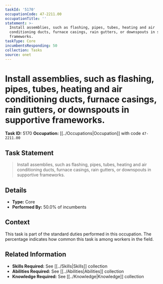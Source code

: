 ```yaml
---
taskId: '5170'
occupationCode: 47-2211.00
occupationTitle: ''
statement: >-
  Install assemblies, such as flashing, pipes, tubes, heating and air
  conditioning ducts, furnace casings, rain gutters, or downspouts in supportive
  frameworks.
taskType: Core
incumbentsResponding: 50
collection: Tasks
source: onet
---
```

# Install assemblies, such as flashing, pipes, tubes, heating and air conditioning ducts, furnace casings, rain gutters, or downspouts in supportive frameworks.

**Task ID:** 5170
**Occupation:** [[../Occupations|Occupation]] with code `47-2211.00`

## Task Statement

> Install assemblies, such as flashing, pipes, tubes, heating and air conditioning ducts, furnace casings, rain gutters, or downspouts in supportive frameworks.

## Details

- **Type:** Core
- **Performed By:** 50.0% of incumbents

## Context

This task is part of the standard duties performed in this occupation. The percentage indicates how common this task is among workers in the field.

## Related Information

- **Skills Required:** See [[../Skills|Skills]] collection
- **Abilities Required:** See [[../Abilities|Abilities]] collection
- **Knowledge Required:** See [[../Knowledge|Knowledge]] collection
